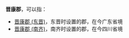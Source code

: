 '''晋康郡'''，可以指：
*[[晋康郡_(东晋)|晋康郡 (东晋)]]，东晋时设置的郡，在今广东省境
*[[晋康郡_(南齐)|晋康郡 (南齐)]]，南齐时设置的郡，在今四川省境

{{Disambig|J|Cat=三字中国郡名消歧义}}